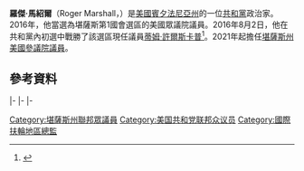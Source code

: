 {{请求翻译|time=2021-01-18}}
{{noteTA
|G1=USState
|G2=USGov
|G3=PP
}}
{{Infobox officeholder
|name         = 羅傑·馬紹爾
|image        = Roger Marshall official portrait.jpg
|jr/sr        = 聯邦參議員
|state        = [[堪薩斯州|堪薩斯州]]
|alongside    = [[傑里·莫蘭|傑里·莫蘭]]
|term_start   = 2021年01月03日
|term_end     = 
|predecessor  = [[派特·羅伯茲|派特·羅伯茲]]
|successor    = 
|state1       = [[堪薩斯州|堪薩斯州]]
|district1    = {{ushr|KS|1|1}}
|term_start1  = 2017年1月3日
|term_end1    = 2021年1月3日
|predecessor1 = [[蒂姆·許爾斯卡普|蒂姆·許爾斯卡普]]
|successor1   = [[崔西·曼|崔西·曼]]
|birth_name   = Roger Wayne Marshall
|birth_date   = {{birth date and age|1960|8|9}}
|birth_place  = [[美国|美国]][[堪薩斯州|堪薩斯州]]{{le|埃尔多拉多 (堪萨斯州)|El Dorado, Kansas|埃尔多拉多}}
|death_date   = 
|death_place  = 
|party        = [[共和黨_(美國)|共和黨]]
|spouse       = {{marriage|Laina Marshall|1983}}
|children     = 4 
|education    = [[堪薩斯州立大學|堪薩斯州立大學]] ([[理學學士|理學學士]])<br>{{le|堪萨斯大学医学院|University of Kansas School of Medicine}} ([[醫學士|醫學士]])
|website      =
|allegiance   = {{flag|United States}}
|branch       = {{army|United States}}
|rank         = [[File:Army-USA-OF-02.svg|38px]] {{le|上尉（美国O-3）|Captain (United States O-3)|上尉}}
|unit         = [[美國陸軍預備役|美國陸軍預備役]]
}}
'''羅傑·馬紹爾'''（Roger Marshall，{{bd|1960年|8月9日}}）是[[美國|美國]][[賓夕法尼亞州|賓夕法尼亞州]]的一位[[共和黨_(美國)|共和黨]]政治家。2016年，他當選為堪薩斯第1國會選區的美國眾議院議員。2016年8月2日，他在共和黨內初選中戰勝了該選區現任議員[[蒂姆·許爾斯卡普|蒂姆·許爾斯卡普]]<ref name="KSS1">{{cite web | url=http://www.kansascity.com/news/politics-government/election/article93390117.html | title=Tea party’s Tim Huelskamp ousted by challenger Roger Marshall in Kansas congressional race | author=Robertson, Joe | publisher=''[[The_Kansas_City_Star|The Kansas City Star]]'' | date=2016-08-02 | access-date=2016-12-20 | archive-date=2020-11-23 | archive-url=https://web.archive.org/web/20201123082524/https://www.kansascity.com/news/politics-government/election/article93390117.html | dead-url=no }}</ref>。2021年起擔任[[堪薩斯州|堪薩斯州]][[美國參議院|美國參議院議員]]。
==參考資料==
{{reflist}}
{{s-start}}
{{s-par|us-hs}}
{{s-bef|before=[[蒂姆·許爾斯卡普|蒂姆·許爾斯卡普]]}}
{{s-ttl|title=[[堪薩斯州第一國會選區|堪薩斯州第一國會選區]]<br>{{le|堪薩斯州美國眾議院議員列表|List of United States Representatives from Kansas|眾議院議員}}|years=2017年–2021年}}
{{s-aft|after=[[崔西·曼|崔西·曼]]}}
|-
{{s-ppo}}
{{s-bef|before=[[派特·羅伯茲|派特·羅伯茲]]}}
{{s-ttl|title={{nowrap|[[美國參議員|美國參議員]]{{le|堪薩斯州美國參議院議員列表|List of United States Senators from Kansas|堪薩斯州}}[[共和黨_(美國)|共和黨]]被提名人}}<br>（[[美國參議員類別|第2類]]）|years={{le|2020年堪薩斯州美國參議院議員選舉|United States Senate election in Kansas, 2020|2020年}}}}
{{s-inc|recent}}
|-
{{s-par|us-sen}}
{{s-bef|before=[[派特·羅伯茲|派特·羅伯茲]]}}
{{s-ttl|title={{le|堪薩斯州美國參議員列表|List of United States Senators from Kansas|堪薩斯州第2類參議員}}|years=2021年-至今|alongside=[[傑里·莫蘭|傑里·莫蘭]]}}
{{s-inc}}
|-
{{s-prec|usa}}
{{s-bef|before=[[辛西婭·拉米斯|辛西婭·拉米斯]]}}
{{s-ttl|title=[[美國參議員資歷|美國參議員資歷]]|years=第94位}}
{{s-aft|after=[[約翰·希肯盧珀|約翰·希肯盧珀]]}} 
{{s-end}}

{{Current U.S. Senators}}
{{Authority control}}
{{DEFAULTSORT:marshall}}
[[Category:堪薩斯州聯邦眾議員|Category:堪薩斯州聯邦眾議員]]
[[Category:美国共和党联邦众议员|Category:美国共和党联邦众议员]]
[[Category:國際扶輪地區總監|Category:國際扶輪地區總監]]